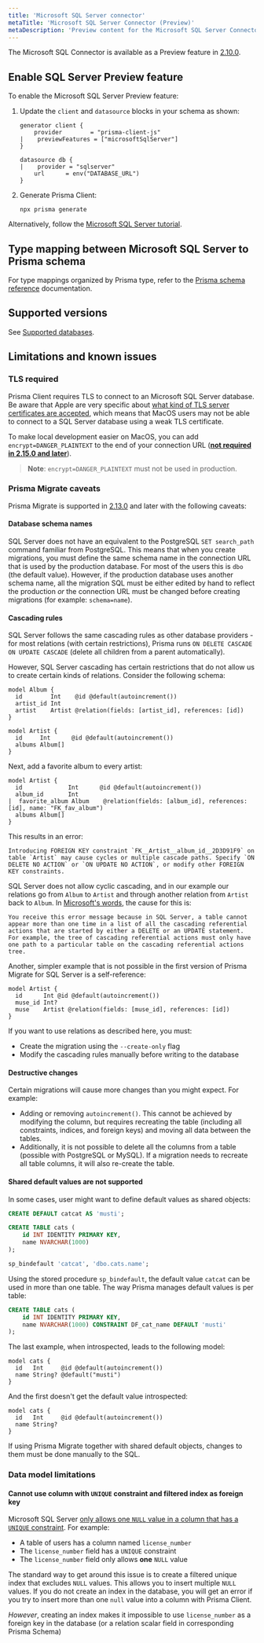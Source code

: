 ```yaml
---
title: 'Microsoft SQL Server connector'
metaTitle: 'Microsoft SQL Server Connector (Preview)'
metaDescription: 'Preview content for the Microsoft SQL Server Connector.'
---
```


<TopBlock>

The Microsoft SQL Connector is available as a Preview feature in [2.10.0](https://github.com/prisma/prisma/releases/tag/2.10.0).

</TopBlock>

## Enable SQL Server Preview feature

To enable the Microsoft SQL Server Preview feature:

1. Update the `client` and `datasource` blocks in your schema as shown:

   ```prisma file=prisma/schema.prisma
   generator client {
       provider        = "prisma-client-js"
   |    previewFeatures = ["microsoftSqlServer"]
   }

   datasource db {
   |    provider = "sqlserver"
       url      = env("DATABASE_URL")
   }
   ```

1. Generate Prisma Client:

   ```terminal
   npx prisma generate
   ```

Alternatively, follow the [Microsoft SQL Server tutorial](sql-server-start-from-scratch-typescript).

## Type mapping between Microsoft SQL Server to Prisma schema

For type mappings organized by Prisma type, refer to the [Prisma schema reference](../../../../reference/api-reference/prisma-schema-reference#model-field-scalar-types) documentation.

## Supported versions

See [Supported databases](../../../../reference/database-reference/supported-databases#preview).

## Limitations and known issues

### TLS required

Prisma Client requires TLS to connect to an Microsoft SQL Server database. Be aware that Apple are very specific about [what kind of TLS server certificates are accepted](https://support.apple.com/en-ca/HT210176), which means that MacOS users may not be able to connect to a SQL Server database using a weak TLS certificate.

To make local development easier on MacOS, you can add `encrypt=DANGER_PLAINTEXT` to the end of your connection URL (**[not required in 2.15.0 and later](https://github.com/prisma/tiberius/issues/65)**).

> **Note**: `encrypt=DANGER_PLAINTEXT` must not be used in production.

### Prisma Migrate caveats

Prisma Migrate is supported in [2.13.0](https://github.com/prisma/prisma/releases/tag/2.13.0) and later with the following caveats:

#### Database schema names

SQL Server does not have an equivalent to the PostgreSQL `SET search_path` command familiar from PostgreSQL. This means that when you create migrations, you must define the same schema name in the connection URL that is used by the production database. For most of the users this is `dbo` (the default value). However, if the production database uses another schema name, all the migration SQL must be either edited by hand to reflect the production _or_ the connection URL must be changed before creating migrations (for example: `schema=name`).

#### Cascading rules

SQL Server follows the same cascading rules as other database providers - for most relations (with certain restrictions), Prisma runs `ON DELETE CASCADE ON UPDATE CASCADE` (delete all children from a parent automatically).

However, SQL Server cascading has certain restrictions that do not allow us to create certain kinds of relations. Consider the following schema:

```prisma file=schema.prisma
model Album {
  id        Int    @id @default(autoincrement())
  artist_id Int
  artist    Artist @relation(fields: [artist_id], references: [id])
}

model Artist {
  id     Int      @id @default(autoincrement())
  albums Album[]
}
```

Next, add a favorite album to every artist:

```prisma file=schema.prisma
model Artist {
  id             Int      @id @default(autoincrement())
  album_id       Int
|  favorite_album Album    @relation(fields: [album_id], references: [id], name: "FK_fav_album")
  albums Album[]
}
```

This results in an error:

```
Introducing FOREIGN KEY constraint `FK__Artist__album_id__2D3D91F9` on table `Artist` may cause cycles or multiple cascade paths. Specify `ON DELETE NO ACTION` or `ON UPDATE NO ACTION`, or modify other FOREIGN KEY constraints.
```

SQL Server does not allow cyclic cascading, and in our example our relations go from `Album` to `Artist` and through another relation from `Artist` back to `Album`. In [Microsoft's words](https://support.microsoft.com/en-us/help/321843/error-message-1785-occurs-when-you-create-a-foreign-key-constraint-tha), the cause for this is:

```
You receive this error message because in SQL Server, a table cannot appear more than one time in a list of all the cascading referential actions that are started by either a DELETE or an UPDATE statement. For example, the tree of cascading referential actions must only have one path to a particular table on the cascading referential actions tree.
```

Another, simpler example that is not possible in the first version of Prisma Migrate for SQL Server is a self-reference:

```prisma file=schema.prisma
model Artist {
  id      Int @id @default(autoincrement())
  muse_id Int?
  muse    Artist @relation(fields: [muse_id], references: [id])
}
```

If you want to use relations as described here, you must:

- Create the migration using the `--create-only` flag
- Modify the cascading rules manually before writing to the database

#### Destructive changes

Certain migrations will cause more changes than you might expect. For example:

- Adding or removing `autoincrement()`. This cannot be achieved by modifying the column, but requires recreating the table (including all constraints, indices, and foreign keys) and moving all data between the tables.
- Additionally, it is not possible to delete all the columns from a table (possible with PostgreSQL or MySQL). If a migration needs to recreate all table columns, it will also re-create the table.

#### Shared default values are not supported

In some cases, user might want to define default values as shared objects:

```sql file=default_objects.sql
CREATE DEFAULT catcat AS 'musti';

CREATE TABLE cats (
    id INT IDENTITY PRIMARY KEY,
    name NVARCHAR(1000)
);

sp_bindefault 'catcat', 'dbo.cats.name';
```

Using the stored procedure `sp_bindefault`, the default value `catcat` can be used in more than one table. The way Prisma manages default values is per table:

```sql file=default_per_table.sql
CREATE TABLE cats (
    id INT IDENTITY PRIMARY KEY,
    name NVARCHAR(1000) CONSTRAINT DF_cat_name DEFAULT 'musti'
);
```

The last example, when introspected, leads to the following model:

```prisma file=schema.prisma
model cats {
  id   Int     @id @default(autoincrement())
  name String? @default("musti")
}
```

And the first doesn't get the default value introspected:

```prisma file=schema.prisma
model cats {
  id   Int     @id @default(autoincrement())
  name String?
}
```

If using Prisma Migrate together with shared default objects, changes to them must be done manually to the SQL.

### Data model limitations

#### Cannot use column with `UNIQUE` constraint and filtered index as foreign key

Microsoft SQL Server [only allows one `NULL` value in a column that has a `UNIQUE` constraint](https://docs.microsoft.com/en-us/sql/relational-databases/tables/unique-constraints-and-check-constraints?view=sql-server-ver15#Unique). For example:

- A table of users has a column named `license_number`
- The `license_number` field has a `UNIQUE` constraint
- The `license_number` field only allows **one** `NULL` value

The standard way to get around this issue is to create a filtered unique index that excludes `NULL` values. This allows you to insert multiple `NULL` values. If you do not create an index in the database, you will get an error if you try to insert more than one `null` value into a column with Prisma Client.

_However_, creating an index makes it impossible to use `license_number` as a foreign key in the database (or a relation scalar field in corresponding Prisma Schema)
